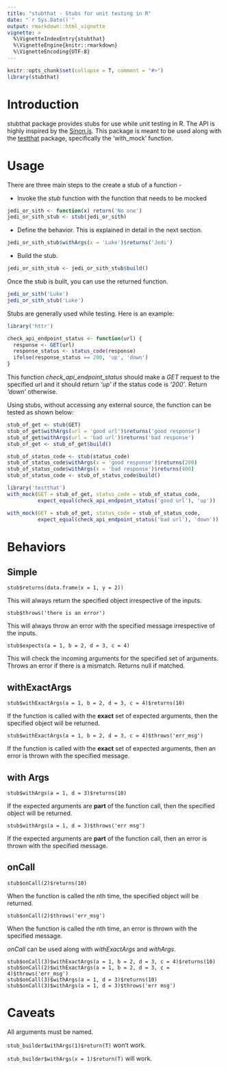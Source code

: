 ```yaml
---
title: "stubthat - Stubs for unit testing in R"
date: "`r Sys.Date()`"
output: rmarkdown::html_vignette
vignette: >
  %\VignetteIndexEntry{stubthat}
  %\VignetteEngine{knitr::rmarkdown}
  %\VignetteEncoding{UTF-8}
---
```


```r
knitr::opts_chunk$set(collapse = T, comment = "#>")
library(stubthat)
```


# Introduction
stubthat package provides stubs for use while unit testing in R. The API is highly inspired by the [Sinon.js](http://sinonjs.org/). This package is meant to be used along with the [testthat](https://cran.r-project.org/web/packages/testthat/index.html) package, specifically the 'with_mock' function.

# Usage
There are three main steps to the create a stub of a function - 

- Invoke the *stub* function with the function that needs to be mocked
```r
jedi_or_sith <- function(x) return('No one')
jedi_or_sith_stub <- stub(jedi_or_sith)
```
- Define the behavior. This is explained in detail in the next section.
```r
jedi_or_sith_stub$withArgs(x = 'Luke')$returns('Jedi')
```
- Build the stub.
```r
jedi_or_sith_stub <- jedi_or_sith_stub$build()
```

Once the stub is built, you can use the returned function.
```r
jedi_or_sith('Luke')
jedi_or_sith_stub('Luke')
```

Stubs are generally used while testing. Here is an example:
```r
library('httr')

check_api_endpoint_status <- function(url) {
  response <- GET(url)
  response_status <- status_code(response)
  ifelse(response_status == 200, 'up', 'down')
}
```
This function *check_api_endpoint_status* should make a *GET* request to the specified url and it should return *'up'* if the status code is *'200'*. Return *'down'* otherwise.

Using stubs, without accessing any external source, the function can be tested as shown below:
```r
stub_of_get <- stub(GET)
stub_of_get$withArgs(url = 'good url')$returns('good response')
stub_of_get$withArgs(url = 'bad url')$returns('bad response')
stub_of_get <- stub_of_get$build()

stub_of_status_code <- stub(status_code)
stub_of_status_code$withArgs(x = 'good response')$returns(200)
stub_of_status_code$withArgs(x = 'bad response')$returns(400)
stub_of_status_code <- stub_of_status_code$build()

library('testthat')
with_mock(GET = stub_of_get, status_code = stub_of_status_code,
          expect_equal(check_api_endpoint_status('good url'), 'up'))

with_mock(GET = stub_of_get, status_code = stub_of_status_code,
          expect_equal(check_api_endpoint_status('bad url'), 'down'))
```


# Behaviors
## Simple
````stub$returns(data.frame(x = 1, y = 2))````

This will always return the specified object irrespective of the inputs.

````stub$throws('there is an error')````

This will always throw an error with the specified message irrespective of the inputs.

````stub$expects(a = 1, b = 2, d = 3, c = 4)````

This will check the incoming arguments for the specified set of arguments. Throws an error if there is a mismatch. Returns null if matched.

## withExactArgs
````stub$withExactArgs(a = 1, b = 2, d = 3, c = 4)$returns(10)````

If the function is called with the **exact** set of expected arguments, then the specified object will be returned.

````stub$withExactArgs(a = 1, b = 2, d = 3, c = 4)$throws('err_msg')````

If the function is called with the **exact** set of expected arguments, then an error is thrown with the specified message.

## with Args
````stub$withArgs(a = 1, d = 3)$returns(10)````

If the expected arguments are **part** of the function call, then the specified object will be returned.

````stub$withArgs(a = 1, d = 3)$throws('err msg')````

If the expected arguments are **part** of the function call,  then an error is thrown with the specified message.

## onCall
````stub$onCall(2)$returns(10)````

When the function is called the nth time, the specified object will be returned.

````stub$onCall(2)$throws('err_msg')````

When the function is called the nth time, an error is thrown with the specified message.

  
*onCall* can be used along with *withExactArgs* and *withArgs*.

```
stub$onCall(3)$withExactArgs(a = 1, b = 2, d = 3, c = 4)$returns(10)
stub$onCall(2)$withExactArgs(a = 1, b = 2, d = 3, c = 4)$throws('err_msg')
stub$onCall(3)$withArgs(a = 1, d = 3)$returns(10)
stub$onCall(3)$withArgs(a = 1, d = 3)$throws('err msg')
```

# Caveats
All arguments must be named.

```stub_builder$withArgs(1)$return(T)``` won't work.

```stub_builder$withArgs(x = 1)$return(T)``` will work.
